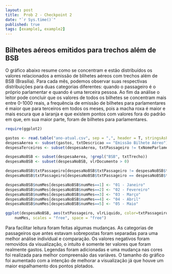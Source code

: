 ```yaml
---
layout: post
title:  Prob 2 - Checkpoint 2
date: "`r Sys.time()`"
published: true
tags: [example1, example2]
---
```


## Bilhetes aéreos emitidos para trechos além de BSB

O gráfico abaixo resume como se concentram e estão distribuídos os valores relacionados a emissão de blihetes aéreos com trechos além de BSB (Brasília). Para cada mês, podemos observar suas respectivas distribuições para duas categorias diferentes: quando o passageiro é o próprio parlamentar e quando é uma terceira pessoa. Ao fim da análise o leitor pode concluir que os valores de todos os bilhetes se concentram mais entre 0-1000 reais, a frequência de emissão de bilhetes para parlamentares é maior que para terceiros em todos os meses, pois a macha roxa é maior e mais escura que a laranja e que existem pontos com valores fora do padrão em que, em sua maior parte, foram de bilhetes para parlamentares. 
```r
require(ggplot2)

gastos <- read.table("ano-atual.csv", sep = ",", header = T, stringsAsFactors=FALSE)
despesaAerea <- subset(gastos, txtDescricao == "Emissão Bilhete Aéreo")
despesaTerceiros <- subset(despesaAerea, txtPassageiro != txNomeParlamentar)

despesaNoBSB <- subset(despesaAerea, !grepl("BSB", txtTrecho))
despesaNoBSB <- subset(despesaNoBSB, vlrDocumento > 0)

despesaNoBSB$txtPassageiro[despesaNoBSB$txtPassageiro != despesaNoBSB$txNomeParlamentar] <- "Terceiro"
despesaNoBSB$txtPassageiro[despesaNoBSB$txtPassageiro == despesaNoBSB$txNomeParlamentar] <- "Parlamentar"

despesaNoBSB$numMes[despesaNoBSB$numMes==1] <- "01 - Janeiro"
despesaNoBSB$numMes[despesaNoBSB$numMes==2] <- "02 - Fevereiro"
despesaNoBSB$numMes[despesaNoBSB$numMes==3] <- "03 - Março"
despesaNoBSB$numMes[despesaNoBSB$numMes==4] <- "04 - Abril"
despesaNoBSB$numMes[despesaNoBSB$numMes==5] <- "05 - Maio"

ggplot(despesaNoBSB, aes(txtPassageiro, vlrLiquido, color=txtPassageiro)) +  geom_point(position = position_jitter(width = .8), alpha = .3) +  scale_color_manual(values = c("Parlamentar" = 'mediumorchid4','Terceiro' = 'orange')) + labs(title="Bilhetes aéreos de trechos além de BSB", x= "Mês", y="Valor do bilhete em R$", colour="Tipo de passageiro") + facet_grid(. ~
    numMes, scales = "free", space = "free")
```

Para facilitar leitura foram feitas algumas mudanças. As categorias de passageiros que antes estavam sobrepostas foram separadas para uma melhor análise individual e comparação. Os valores negativos foram removidos da visualização, o intuito é somente ter valores que foram realmente gastos. Legendas foram adicionadas e uma mudança nas cores foi realizada para melhor compreensão das variáves. O tamanho do gráfico foi aumentado com a intenção de melhorar a visualização já que houve um maior espalhamento dos pontos plotados.
